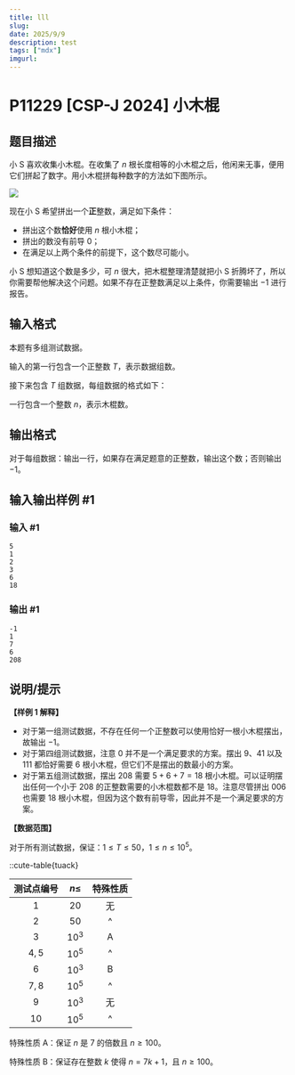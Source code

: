 ---
title: lll
slug: 
date: 2025/9/9
description: test
tags: ["mdx"]
imgurl: 
---

# P11229 [CSP-J 2024] 小木棍

## 题目描述

小 S 喜欢收集小木棍。在收集了 $n$ 根长度相等的小木棍之后，他闲来无事，便用它们拼起了数字。用小木棍拼每种数字的方法如下图所示。

![](https://cdn.luogu.com.cn/upload/image_hosting/8zubqass.png)

现在小 S 希望拼出一个**正**整数，满足如下条件：

- 拼出这个数**恰好**使用 $n$ 根小木棍；
- 拼出的数没有前导 $0$；
- 在满足以上两个条件的前提下，这个数尽可能小。

小 S 想知道这个数是多少，可 $n$ 很大，把木棍整理清楚就把小 S 折腾坏了，所以你需要帮他解决这个问题。如果不存在正整数满足以上条件，你需要输出 $-1$ 进行报告。

## 输入格式

本题有多组测试数据。

输入的第一行包含一个正整数 $T$，表示数据组数。

接下来包含 $T$ 组数据，每组数据的格式如下：

一行包含一个整数 $n$，表示木棍数。

## 输出格式

对于每组数据：输出一行，如果存在满足题意的正整数，输出这个数；否则输出 $-1$。

## 输入输出样例 #1

### 输入 #1

```
5
1
2
3
6
18
```

### 输出 #1

```
-1
1
7
6
208
```

## 说明/提示

**【样例 1 解释】**

- 对于第一组测试数据，不存在任何一个正整数可以使用恰好一根小木棍摆出，故输出 $-1$。
- 对于第四组测试数据，注意 $0$ 并不是一个满足要求的方案。摆出 $9$、$41$ 以及 $111$ 都恰好需要 $6$ 根小木棍，但它们不是摆出的数最小的方案。
- 对于第五组测试数据，摆出 $208$ 需要 $5 + 6 + 7 = 18$ 根小木棍。可以证明摆出任何一个小于 $208$ 的正整数需要的小木棍数都不是 $18$。注意尽管拼出 $006$ 也需要 $18$ 根小木棍，但因为这个数有前导零，因此并不是一个满足要求的方案。

**【数据范围】**

对于所有测试数据，保证：$1 \leq T \leq 50$，$1 \leq n \leq 10^5$。

::cute-table{tuack}

| 测试点编号 | $n\leq$ | 特殊性质 |
| :----------: | :----------: | :----------: |
| $1$ | $20$ | 无 |
| $2$ | $50$ | ^ |
| $3$ | $10^3$ | A |
| $4,5$ | $10^5$ | ^ |
| $6$ | $10^3$ | B |
| $7,8$ | $10^5$ | ^ |
| $9$ | $10^3$ | 无 |
| $10$ | $10^5$ | ^ |

特殊性质 A：保证 $n$ 是 $7$ 的倍数且 $n \geq 100$。


特殊性质 B：保证存在整数 $k$ 使得 $n = 7k + 1$，且 $n \geq 100$。
